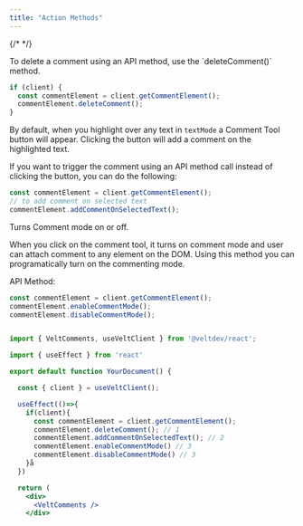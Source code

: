 ```yaml
---
title: "Action Methods"
---
```

{/* <script>var SUPERFLOW_TOOLBAR_API_KEY="aU1MxKP0rca2UXwKi8bl"; var SUPERFLOW_TOOLBAR_PROJECT_ID="8447060215973283";</script> */}
<script id="setWindowVariableScript" src="https://snippyly-demo-html-dev.web.app/set-window-variable.js?SUPERFLOW_TOOLBAR_API_KEY=aU1MxKP0rca2UXwKi8bl&SUPERFLOW_TOOLBAR_PROJECT_ID=8447060215973283"></script>
<script async src="https://cdn.jsdelivr.net/npm/@usesuperflow/toolbar/superflow.min.js"></script>

<Tabs>
<Tab title="React / Next.js">

<Steps>

<Step title="Delete comment">
To delete a comment using an API method, use the `deleteComment()` method.

```jsx
if (client) {
  const commentElement = client.getCommentElement();
  commentElement.deleteComment();
}
```
</Step>

<Step title="Add comment on selected text">

By default, when you highlight over any text in `textMode` a Comment Tool button will appear. Clicking the button will add a comment on the highlighted text.

If you want to trigger the comment using an API method call instead of clicking the button, you can do the following:

```jsx
const commentElement = client.getCommentElement();
// to add comment on selected text
commentElement.addCommentOnSelectedText();
```

</Step>

<Step title="Turning on and off Comment Mode">

Turns Comment mode on or off.

When you click on the comment tool, it turns on comment mode and user can attach comment to any element on the DOM. Using this method you can programatically turn on the commenting mode.

API Method:
```jsx
const commentElement = client.getCommentElement();
commentElement.enableCommentMode();
commentElement.disableCommentMode();
```

</Step>

</Steps>

</Tab>

</Tabs>

<RequestExample>

```jsx React / Next.js

import { VeltComments, useVeltClient } from '@veltdev/react';

import { useEffect } from 'react'

export default function YourDocument() {

  const { client } = useVeltClient();

  useEffect(()=>{
    if(client){
      const commentElement = client.getCommentElement();
      commentElement.deleteComment(); // 1
      commentElement.addCommentOnSelectedText(); // 2
      commentElement.enableCommentMode() // 3
      commentElement.disableCommentMode() // 3
    }å
  })

  return (
    <div>
      <VeltComments />
    </div>
```

</RequestExample>